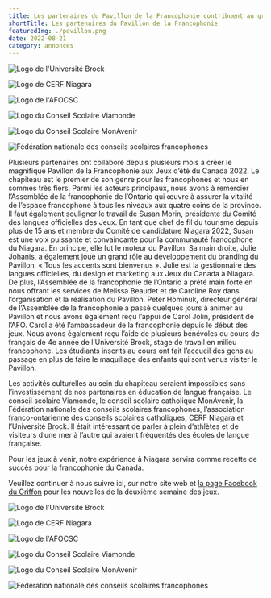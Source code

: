 ```yaml
---
title: Les partenaires du Pavillon de la Francophonie contribuent au grand succès de notre domaine aux Jeux du Canada 2022
shortTitle: Les partenaires du Pavillon de la Francophonie
featuredImg: ./pavillon.png
date: 2022-08-21
category: annonces
---
```


<div className="row align-items-center mb-4 d-none d-md-flex">
<div className="col-md-2">

![Logo de l'Université Brock](./brock.png)
</div>
<div className="col-md-2">

![Logo de CERF Niagara](./cerf.jpg)
</div>
<div className="col-md-2">

![Logo de l'AFOCSC](./logo-afocsc.png)
</div>
<div className="col-md-2">

![Logo du Conseil Scolaire Viamonde](./viamonde.jpg)
</div>
<div className="col-md-2">

![Logo du Conseil Scolaire MonAvenir](./logo-monavenir.png)
</div>
<div className="col-md-2">

![Fédération nationale des conseils scolaires francophones](./fncsf.jpg)
</div>
</div>

Plusieurs partenaires ont collaboré depuis plusieurs mois à créer le magnifique Pavillon de la Francophonie aux Jeux d’été du Canada 2022. Le chapiteau est le premier de son genre pour les francophones et nous en sommes très fiers. Parmi les acteurs principaux, nous avons à remercier l’Assemblée de la francophonie de l’Ontario qui œuvre à assurer la vitalité de l’espace francophone à tous les niveaux aux quatre coins de la province. Il faut également souligner le travail de Susan Morin, présidente du Comité des langues officielles des Jeux. En tant que chef de fil du tourisme depuis plus de 15 ans et membre du Comité de candidature Niagara 2022, Susan est une voix puissante et convaincante pour la communauté francophone du Niagara. En principe, elle fut le moteur du Pavillon. Sa main droite, Julie Johanis, a également joué un grand rôle au développement du branding du Pavillon, « Tous les accents sont bienvenus ». Julie est la gestionnaire des langues officielles, du design et marketing aux Jeux du Canada à Niagara. De plus, l’Assemblée de la francophonie de l’Ontario a prêté main forte en nous offrant les services de Melissa Beaudet et de Caroline Roy dans l’organisation et la réalisation du Pavillon. Peter Hominuk, directeur général de l’Assemblée de la francophonie a passé quelques jours à animer au Pavillon et nous avons également reçu l’appui de Carol Jolin, président de l’AFO. Carol a été l’ambassadeur de la francophonie depuis le début des jeux. Nous avons également reçu l’aide de plusieurs bénévoles du cours de français de 4e année de l’Université Brock, stage de travail en milieu francophone. Les étudiants inscrits au cours ont fait l’accueil des gens au passage en plus de faire le maquillage des enfants qui sont venus visiter le Pavillon.

Les activités culturelles au sein du chapiteau seraient impossibles sans l’investissement de nos partenaires en éducation de langue française. Le conseil scolaire Viamonde, le conseil scolaire catholique MonAvenir, la Fédération nationale des conseils scolaires francophones, l’association franco-ontarienne des conseils scolaires catholiques, CERF Niagara et l’Université Brock. Il était intéressant de parler à plein d’athlètes et de visiteurs d’une mer à l’autre qui avaient fréquentés des écoles de langue française.

Pour les jeux à venir, notre expérience à Niagara servira comme recette de succès pour la francophonie du Canada.

Veuillez continuer à nous suivre ici, sur notre site web et <a href="https://www.facebook.com/profile.php?id=100074350820299" target="_blank">la page Facebook du Griffon</a> pour les nouvelles de la deuxième semaine des jeux.

<div className="row align-items-center mb-4">
<div className="col-md-4">

![Logo de l'Université Brock](./brock.png)
</div>
<div className="col-md-4">

![Logo de CERF Niagara](./cerf.jpg)
</div>
<div className="col-md-4">

![Logo de l'AFOCSC](./logo-afocsc.png)
</div>
<div className="col-md-4">

![Logo du Conseil Scolaire Viamonde](./viamonde.jpg)
</div>
<div className="col-md-4">

![Logo du Conseil Scolaire MonAvenir](./logo-monavenir.png)
</div>
<div className="col-md-4">

![Fédération nationale des conseils scolaires francophones](./fncsf.jpg)
</div>
</div>